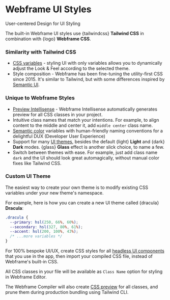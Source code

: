 

# Webframe UI Styles

<Callout type='info' emoji="🪄">
  User-centered Design for UI Styling
</Callout>

The built-in Webframe UI styles use {tailwindcss} **Tailwind CSS** in combination with {logo} **Webframe CSS**.

### Similarity with Tailwind CSS

- [CSS variables](/docs/ui/styles/variables) - styling UI with only variables allows you to dynamically adjust the Look & Feel according to the selected theme.
- Style composition - Webframe has been fine-tuning the utility-first CSS since 2015. It's similar to Tailwind, but with some differences inspired by [Semantic UI](https://semantic-ui.com/).

### Unique to Webframe Styles

- [Preview Intellisense](/docs/ui/styles/classes#preview-intellisense) - Webframe Intellisense automatically generates preview for all CSS classes in your project.
- Intuitive class names that match your intentions. For example, to align content to the middle and center it, add `middle center` class name.
- [Semantic color](/docs/ui/styles/colors) variables with human-friendly naming conventions for a delightful DUX (Developer User Experience)
- Support for many [UI themes](/docs/ui/styles/themes), besides the default {light} **Light** and {dark} **Dark** modes. {glass} **Glass** effect is another slick choice, to name a few.
- Switch between themes with ease. For example, just add class name `dark` and the UI should look great automagically, without manual color fixes like Tailwind CSS.

### Custom UI Theme

The easiest way to create your own theme is to modify existing CSS variables under your new theme's namespace.

For example, here is how you can create a new UI theme called {dracula} **Dracula**:
```css filename="styles/themes/dracula.{css,less,sass}"
.dracula {
  --primary: hsl(250, 66%, 60%);
  --secondary: hsl(327, 80%, 61%);
  --accent: hsl(200, 100%, 43%);
  /* ...more variables */
}
```

For 100% bespoke UI/UX, create CSS styles for all [headless UI components](/docs/ui/components) that you use in the app, then import your compiled CSS file, instead of Webframe's built-in CSS.

All CSS classes in your file will be available as `Class Name` option for styling in Webframe Editor.

The Webframe Compiler will also create [CSS preview](/docs/ui/styles/classes#preview-intellisense) for all classes, and prune them during production bundling using Tailwind CLI.

